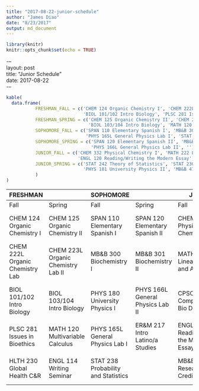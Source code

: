 ```yaml
---
title: "2017-08-22-junior-schedule"
author: "James Diao"
date: "8/23/2017"
output: md_document
---
```


```r
library(knitr)
knitr::opts_chunk$set(echo = TRUE)
```
\---  
layout: post  
title: "Junior Schedule"  
date: 2017-08-22  
\---  

```r
kable(
  data.frame(
           FRESHMAN_FALL = c('CHEM 124 Organic Chemistry I', 'CHEM 222L Organic Chemistry Lab',
                             'BIOL 101/102 Intro Biology', 'PLSC 281 Issues in Bioethics', 'HLTH 230 Global Health'), 
           FRESHMAN_SPRING = c('CHEM 125 Organic Chemistry II', 'CHEM 223L Organic Chemistry Lab II',
                               'BIOL 103/104 Intro Biology', 'MATH 120 Multivariable Calculus', 'ENGL 114 Writing Seminar'), 
           SOPHOMORE_FALL = c('SPAN 110 Elementary Spanish I', 'MB&B 300 Biochemistry I', 'PHYS 180 University Physics I', 
                              'PHYS 165L General Physics Lab I', 'STAT 238 Probability and Statistics'), 
           SOPHOMORE_SPRING = c('SPAN 120 Elementary Spanish II', 'MB&B 301 Biochemistry II', 'ER&M 217 Intro Latino/a Studies', 
                                'PHYS 166L General Physics Lab II', ''), 
           JUNIOR_FALL = c('CHEM 332 Physical Chemistry I', 'MATH 222 Linear Algebra and Apps', 'CPSC 453 Machine Learning in Biology',
                           'ENGL 120 Reading/Writing the Modern Essay', 'MB&B 470 Research for Credit'), 
           JUNIOR_SPRING = c('STAT 242 Theory of Statistics', 'STAT 230 Intro to Data Analysis', 'MB&B 452 Biological Data Science',
                             'PHYS 181 University Physics II', 'MB&B 471 Research for Credit')
           )
)
```


| FRESHMAN                        |                                    | SOPHOMORE                           |                                  | JUNIOR                                    |                                   |
|---------------------------------|------------------------------------|-------------------------------------|----------------------------------|-------------------------------------------|-----------------------------------|
| Fall                      | Spring                         | Fall                          | Spring                       | Fall                                | Spring                        |
| CHEM 124 Organic Chemistry I    | CHEM 125 Organic Chemistry II      | SPAN 110 Elementary Spanish I       | SPAN 120 Elementary Spanish II   | CHEM 332 Physical Chemistry               | STAT 242b Theory of Statistics    |
| CHEM 222L Organic Chemistry Lab | CHEM 223L Organic Chemistry Lab II | MB&B 300 Biochemistry I             | MB&B 301 Biochemistry II         | MATH 222 Linear Algebra and Apps          | MB&B 452b Biological Data Science |
| BIOL 101/102 Intro Biology      | BIOL 103/104 Intro Biology         | PHYS 180 University Physics I       | PHYS 166L General Physics Lab II | CPSC 453 Comp Methods Bio Data            | STAT 230b Intro to Data Analysis  |
| PLSC 281 Issues in Bioethics    | MATH 120 Multivariable Calculus    | PHYS 165L General Physics Lab I     | ER&M 217 Intro Latino/a Studies  | ENGL 120 Reading/Writing the Modern Essay | PHYS 181 University Physics II    |
| HLTH 230 Global Health C&R      | ENGL 114 Writing Seminar           | STAT 238 Probability and Statistics |                                  | MB&B 470 Research for Credit              | MB&B 471 Research for Credit      |
